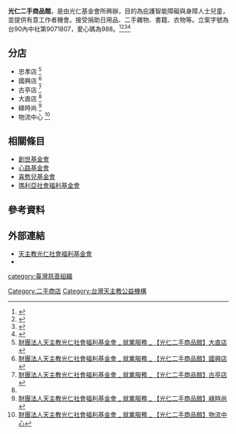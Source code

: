 '''光仁二手商品館'''，是由光仁基金會所興辦，目的為庇護智能障礙與身障人士兒童，並提供有意工作者機會。接受捐助日用品、二手雜物、書籍、衣物等。立案字號為台90內中社第9071807，愛心碼為988。<ref>{{Cite web |url=https://www.scribd.com/doc/316402138/20140607165637-%E7%A4%BE%E7%A6%8F%E5%9C%98%E9%AB%94%E6%84%9B%E5%BF%83%E7%A2%BC%E6%B8%85%E5%86%8A |title=中華民國-社福團體愛心碼清冊 |accessdate=2016-10-11 |archive-date=2016-10-12 |archive-url=https://web.archive.org/web/20161012075448/https://www.scribd.com/doc/316402138/20140607165637-%E7%A4%BE%E7%A6%8F%E5%9C%98%E9%AB%94%E6%84%9B%E5%BF%83%E7%A2%BC%E6%B8%85%E5%86%8A |dead-url=no }}</ref><ref>{{Cite web |url=http://www.taiwanngo.tw/files/13-1000-392-1.php?Lang=en |title=台灣基金會名錄 |access-date=2016-10-11 |archive-url=https://web.archive.org/web/20161011224507/http://www.taiwanngo.tw/files/13-1000-392-1.php?Lang=en |archive-date=2016-10-11 |dead-url=yes }}</ref><ref>{{Cite web |url=http://m.appledaily.com.tw/appledaily/article/headline/20120409/34147056/ |title=二手商品館工作 憨兒獲成就|work=蘋果日報|date=2012-04-09  |accessdate=2016-10-11 |archive-date=2016-10-11 |archive-url=https://web.archive.org/web/20161011225137/http://m.appledaily.com.tw/appledaily/article/headline/20120409/34147056/ |dead-url=no }}</ref><ref>{{Cite web |url=https://tw.news.yahoo.com/%E4%BD%A0%E7%9A%84%E8%88%8A%E7%89%A9%E6%88%91%E7%9A%84%E6%96%B0%E6%AD%A1-%E4%BA%8C%E6%89%8B%E7%89%A9%E8%B3%87%E6%8D%90%E8%B4%88%E8%B3%87%E8%A8%8A%E7%B8%BD%E6%95%B4%E7%90%86-050958714.html |title=你的舊物我的新歡 二手物資捐贈資訊總整理 |work=Yahoo!奇摩|date=2016-12-19|accessdate=2016-12-19 |archive-date=2016-12-21 |archive-url=https://web.archive.org/web/20161221020850/https://tw.news.yahoo.com/%E4%BD%A0%E7%9A%84%E8%88%8A%E7%89%A9%E6%88%91%E7%9A%84%E6%96%B0%E6%AD%A1-%E4%BA%8C%E6%89%8B%E7%89%A9%E8%B3%87%E6%8D%90%E8%B4%88%E8%B3%87%E8%A8%8A%E7%B8%BD%E6%95%B4%E7%90%86-050958714.html |dead-url=no }}</ref>

==分店==
*忠孝店 <ref name="#1">[https://www.kjswf.org.tw/OnePage.aspx?tid=138&id=194 財團法人天主教光仁社會福利基金會 _ 就業服務 _ 【光仁二手商品館】大直店]</ref>
*國興店 <ref>[https://www.kjswf.org.tw/OnePage.aspx?tid=138&id=192 財團法人天主教光仁社會福利基金會 _ 就業服務 _ 【光仁二手商品館】國興店]</ref>
*古亭店 <ref>[https://www.kjswf.org.tw/OnePage.aspx?tid=138&id=193 財團法人天主教光仁社會福利基金會 _ 就業服務 _ 【光仁二手商品館】古亭店]</ref>
*大直店 <ref name="#1"/>
*綠時尚 <ref>[https://www.kjswf.org.tw/OnePage.aspx?tid=138&id=190 財團法人天主教光仁社會福利基金會 _ 就業服務 _ 【光仁二手商品館】綠時尚]</ref>
*物流中心 <ref>[https://www.kjswf.org.tw/OnePage.aspx?tid=138&id=195 財團法人天主教光仁社會福利基金會 _ 就業服務 _ 【光仁二手商品館】物流中心]</ref>

==相關條目==
*[[創世基金會|創世基金會]]
*[[心路基金會|心路基金會]]
*[[喜憨兒基金會|喜憨兒基金會]]
*[[瑪利亞社會福利基金會|瑪利亞社會福利基金會]]

==參考資料==
{{reflist}}

==外部連結==
* [http://www.kjswf.org.tw/ 天主教光仁社會福利基金會] {{Wayback|url=http://www.kjswf.org.tw/ |date=20161011223540 }}
* {{facebook|kjswf|光仁社福}}

[[category:臺灣慈善組織|category:臺灣慈善組織]]
[[Category:二手商店|Category:二手商店]]
[[Category:台灣天主教公益機構|Category:台灣天主教公益機構]]
